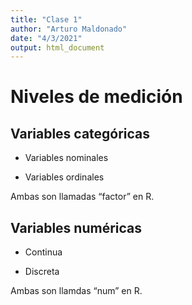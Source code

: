 ```yaml
---
title: "Clase 1"
author: "Arturo Maldonado"
date: "4/3/2021"
output: html_document
---
```


# Niveles de medición

## Variables categóricas

-   Variables nominales

-   Variables ordinales

Ambas son llamadas "factor" en R.

## Variables numéricas

-   Continua

-   Discreta

Ambas son llamdas "num" en R.
